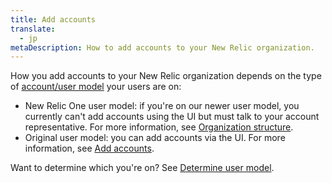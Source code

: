 ```yaml
---
title: Add accounts
translate:
  - jp
metaDescription: How to add accounts to your New Relic organization. 
---
```


How you add accounts to your New Relic organization depends on the type of [account/user model](/docs/accounts/original-accounts-billing/original-product-based-pricing/overview-changes-pricing-user-model/#user-models) your users are on: 

* New Relic One user model: if you're on our newer user model, you currently can't add accounts using the UI but must talk to your account representative. For more information, see [Organization structure](/docs/accounts/accounts-billing/account-structure/new-relic-account-structure). 
* Original user model: you can add accounts via the UI. For more information, see [Add accounts](/docs/accounts/original-accounts-billing/original-users-roles/parent-child-account-structure/#creating). 

Want to determine which you're on? See [Determine user model](/docs/accounts/original-accounts-billing/original-product-based-pricing/overview-changes-pricing-user-model/#determine-user-model).